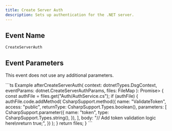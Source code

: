 ```yaml
---
title: Create Server Auth
description: Sets up authentication for the .NET server.
---
```


## Event Name

`CreateServerAuth`

## Event Parameters

This event does not use any additional parameters.

<RequestExample>
```ts Example
afterCreateServerAuth(
  context: dotnetTypes.DsgContext,
  eventParams: dotnet.CreateServerAuthParams,
  files: FileMap<Class>
): Promise<FileMap<Class>> {
  const authFile = files.get("Auth/AuthService.cs");
  if (authFile) {
    authFile.code.addMethod(
      CsharpSupport.method({
        name: "ValidateToken",
        access: "public",
        returnType: CsharpSupport.Types.boolean(),
        parameters: [
          CsharpSupport.parameter({
            name: "token",
            type: CsharpSupport.Types.string(),
          }),
        ],
        body: "// Add token validation logic here\nreturn true;",
      })
    );
  }
  return files;
}
```
</RequestExample>